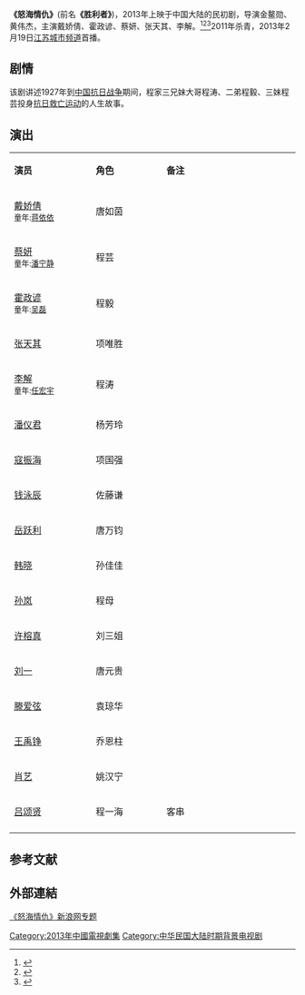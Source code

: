 {{电视节目信息框
| 名称     = 怒海情仇
| 别名     = 
| 英文名称 = <!-- ''{{lang|en| }}''  -->
| 图片     = 胜利者.jpg
| 图说     = 海报
| 分类     = 民初剧
| 原创者   = 
| 导演     = 金鳌勋、黄伟杰
| 监制     = 
| 出品人   = 
| 编剧     = 黄斌
| 制作人   = 
| 摄影     = 
| 演出     =  戴娇倩<br>霍政谚<br>蔡妍<br>张天其<br>李解
| 配音     =
| 旁白     = 
| 主题曲   = 
| 片尾曲   = 
| 插曲     = 
| 地区     = {{CHNML}}
| 语言     = 普通话
| 集数     = 35集
| 每集长   = 45分钟
| 制作公司 = 凤凰传奇影业
| 首播地区 = {{CHNML}}
| 电视网   = 江苏城市频道
| 开始     = 2013年2月19日
| 结束     = 2月
| 先于     = 
| 后于     = 
| 相关剧集 = 
| 官方网站 = 
}}
'''《怒海情仇》'''(前名'''《胜利者》''')，2013年上映于中国大陆的民初剧，导演金鳌勋、黄伟杰，主演戴娇倩、霍政谚、蔡妍、张天其、李解。<ref>{{cite web |url=http://yule.sohu.com/20130225/n366946276.shtml |title=年代剧《胜利者》各地热播 刘一演绎纨绔公子哥 |date=2013-02-25 |accessdate=2014-09-29 |work=搜狐 |archive-date=2019-05-19 |archive-url=https://web.archive.org/web/20190519102128/http://yule.sohu.com/20130225/n366946276.shtml |dead-url=no }}</ref><ref>{{cite web |url=http://ent.sina.com.cn/v/2012-02-27/11003565749.shtml |title=资料:电视剧《胜利者》主角-蔡妍饰程芸 |date=2012-02-27 |accessdate=2014-09-29 |work=新浪 |archive-date=2019-05-20 |archive-url=https://web.archive.org/web/20190520132259/http://ent.sina.com.cn/v/2012-02-27/11003565749.shtml |dead-url=no }}</ref><ref>{{cite web |url=http://ent.qq.com/a/20111201/000227.htm |title=年代偶像剧《胜利者》热拍 蔡妍张天其浪漫携手 |date=2011-12-01 |accessdate=2014-09-29 |work=腾讯网 |archive-date=2019-05-24 |archive-url=https://web.archive.org/web/20190524220944/https://ent.qq.com/a/20111201/000227.htm |dead-url=no }}</ref>2011年杀青，2013年2月19日[[江苏电视台|江苏城市频道]]首播。

==剧情==
该剧讲述1927年到[[中国抗日战争|中国抗日战争]]期间，程家三兄妹大哥程涛、二弟程毅、三妹程芸投身[[抗日救亡运动|抗日救亡运动]]的人生故事。

== 演出 ==
{|class="wikitable" width="21%"
|- style="background:cornflowerblue; color:white" align=center
|style="width:6%"|'''演员'''||style="width:5%"|'''角色'''||style="width:10%"|'''备注'''
|-
| [[戴娇倩|戴娇倩]]<BR><SMALL>童年:[[蒋依依|蒋依依]] || 唐如茵  || 
|-
| [[蔡妍|蔡妍]]<BR><SMALL>童年:[[潘宁静|潘宁静]] || 程芸 || 
|-
| [[霍政谚|霍政谚]]<BR><SMALL>童年:[[吴磊|吴磊]] || 程毅 || 
|- 
| [[张天其|张天其]] || 项唯胜 || 
|-
| [[李解|李解]]<BR><SMALL>童年:[[任宏宇|任宏宇]] || 程涛 || 
|-
| [[潘仪君|潘仪君]] || 杨芳玲 || 
|-
| [[寇振海|寇振海]] || 项国强 || 
|-
| [[钱泳辰|钱泳辰]] || 佐藤谦 || 
|-
| [[岳跃利|岳跃利]] || 唐万钧 || 
|-
| [[韩晓|韩晓]] || 孙佳佳 || 
|- 
| [[孙岚|孙岚]] || 程母 || 
|-
| [[许榕真|许榕真]] || 刘三姐 || 
|-
| [[刘一|刘一]] || 唐元贵 || 
|- 
| [[滕爱弦|滕爱弦]] || 袁琼华 || 
|-
| [[王禹铮|王禹铮]] || 乔恩柱 || 
|-
| [[肖艺|肖艺]] || 姚汉宁 || 
|-
| [[吕颂贤|吕颂贤]] || 程一海 || 客串
|- 
|}

==参考文献==
{{reflist}}
==外部連結==
[http://ent.sina.com.cn/f/v/shenglzhe/ 《怒海情仇》新浪网专题] {{Wayback|url=http://ent.sina.com.cn/f/v/shenglzhe/ |date=20190520121401 }}
{{2013年中國大陸古裝/民初電視劇}}
{{DEFAULTSORT:N怒}}
[[Category:2013年中國電視劇集|Category:2013年中國電視劇集]]
[[Category:中华民国大陆时期背景电视剧|Category:中华民国大陆时期背景电视剧]]